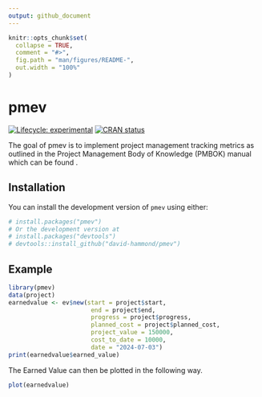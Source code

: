 ```yaml
---
output: github_document
---
```


<!-- README.md is generated from README.Rmd. Please edit that file -->

```r
knitr::opts_chunk$set(
  collapse = TRUE,
  comment = "#>",
  fig.path = "man/figures/README-",
  out.width = "100%"
)
```

# pmev

<!-- badges: start -->
[![Lifecycle: experimental](https://img.shields.io/badge/lifecycle-experimental-orange.svg)](https://lifecycle.r-lib.org/articles/stages.html#experimental)
[![CRAN status](https://www.r-pkg.org/badges/version/pmev)](https://CRAN.R-project.org/package=pmev)
<!-- badges: end -->

The goal of pmev is to implement project management tracking metrics as outlined in the Project Management Body of Knowledge (PMBOK) manual which can be found \href{https://www.pmi.org/pmbok-guide-standards/foundational/pmbok}{here}.

## Installation

You can install the development version of `pmev` using either:

``` r
# install.packages("pmev")
# Or the development version at
# install.packages("devtools")
# devtools::install_github("david-hammond/pmev")
```

## Example

```r
library(pmev)
data(project)
earnedvalue <- ev$new(start = project$start,
                       end = project$end,
                       progress = project$progress,
                       planned_cost = project$planned_cost,
                       project_value = 150000,
                       cost_to_date = 10000,
                       date = "2024-07-03")
print(earnedvalue$earned_value)
```


The Earned Value can then be plotted in the following way.

```r
plot(earnedvalue)
```

